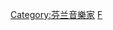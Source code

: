{{Catnav|頁面分類|人物|各國人物|芬兰人|芬兰音樂家}}
{{Catnav|頁面分類|人物|各職業人物|音乐家|作曲家}}
{{Commonscat|Composers from Finland}}

[[Category:芬兰音樂家|Category:芬兰音樂家]]
[[Category:各国作曲家|F]]